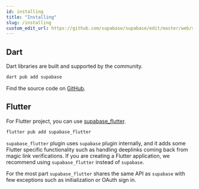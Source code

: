 ```yaml
---
id: installing
title: "Installing"
slug: /installing
custom_edit_url: https://github.com/supabase/supabase/edit/master/web/spec/supabase_dart_v1_ref.yml
---
```



## Dart

Dart libraries are built and supported by the community. 

```bash
dart pub add supabase
```

Find the source code on [GitHub](https://github.com/supabase/supabase-dart).

## Flutter 

For Flutter project, you can use [supabase_flutter](https://github.com/supabase/supabase-flutter).

```bash
flutter pub add supabase_flutter
```

`supabase_flutter` plugin uses `supabase` plugin internally, and it adds some Flutter specific functionality such as handling deeplinks coming back from magic link verifications.
If you are creating a Flutter application, we recommend using `supabase_flutter` instead of `supabase`. 

For the most part `supabase_flutter` shares the same API as `supabase` with few exceptions such as initialization or OAuth sign in.
